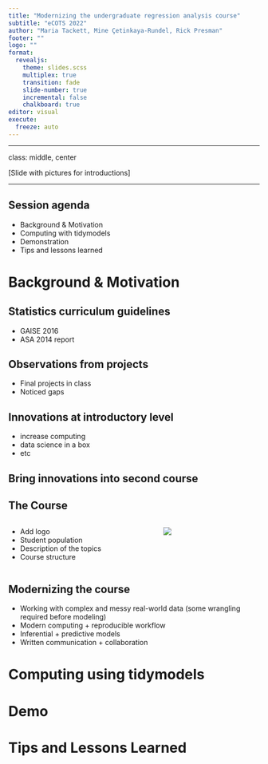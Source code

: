 ```yaml
---
title: "Modernizing the undergraduate regression analysis course"
subtitle: "eCOTS 2022"
author: "Maria Tackett, Mine Çetinkaya-Rundel, Rick Presman"
footer: ""
logo: ""
format: 
  revealjs:
    theme: slides.scss
    multiplex: true
    transition: fade
    slide-number: true
    incremental: false 
    chalkboard: true
editor: visual
execute:
  freeze: auto
---
```


---

class: middle, center

[Slide with pictures for introductions]

---


## Session agenda

- Background & Motivation
- Computing with tidymodels
- Demonstration 
- Tips and lessons learned

# Background & Motivation

## Statistics curriculum guidelines 

- GAISE 2016 
- ASA 2014 report 

## Observations from projects 

- Final projects  in class
- Noticed gaps

## Innovations at introductory level 

- increase computing
- data science in a box 
- etc

## Bring innovations into second course

## The Course

:::: {.columns}

::: {.column width="60%"}
- Add logo 
- Student population 
- Description of the topics
- Course structure 
:::


::: {.column width="40%"}
![](images/sta210-sticker.png)
:::

::::


## Modernizing the course

- Working with complex and messy real-world data (some wrangling required before modeling)
- Modern computing + reproducible workflow
- Inferential + predictive models 
- Written communication + collaboration

# Computing using tidymodels

# Demo 

# Tips and Lessons Learned




